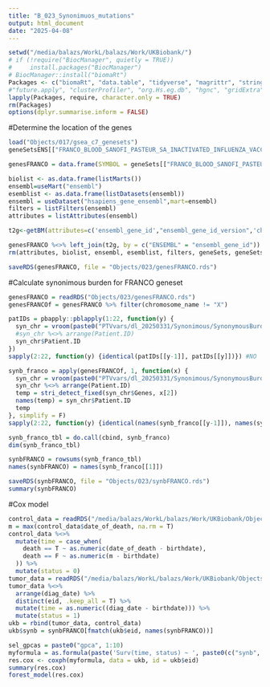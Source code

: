 ```yaml
---
title: "B_023_Synonimuos_mutations"
output: html_document
date: "2025-04-08"
---
```

```r
setwd("/media/balazs/WorkL/balazs/Work/UKBiobank/")
# if (!require("BiocManager", quietly = TRUE))
#     install.packages("BiocManager")
# BiocManager::install("biomaRt")
Packages <- c("biomaRt", "data.table", "tidyverse", "magrittr", "stringi", "vroom", "Rfast", "fastmatch", "survival", "forestmodel")
#"future.apply", "clusterProfiler", "org.Hs.eg.db", "hgnc", "gridExtra", "ggpubr", "ComplexHeatmap", "tidycmprsk", "circlize"
lapply(Packages, require, character.only = TRUE)
rm(Packages)
options(dplyr.summarise.inform = FALSE)
```

#Determine the location of the genes

```r
load("Objects/017/gsea_c7_genesets")
geneSetsENS[["FRANCO_BLOOD_SANOFI_PASTEUR_SA_INACTIVATED_INFLUENZA_VACCINE_CORRELATED_WITH_ANTIBODY_RESPONSE_AGE_18_40YO_14DY_POSITIVE"]]

genesFRANCO = data.frame(SYMBOL = geneSets[["FRANCO_BLOOD_SANOFI_PASTEUR_SA_INACTIVATED_INFLUENZA_VACCINE_CORRELATED_WITH_ANTIBODY_RESPONSE_AGE_18_40YO_14DY_POSITIVE"]], ENSEMBL = geneSetsENS[["FRANCO_BLOOD_SANOFI_PASTEUR_SA_INACTIVATED_INFLUENZA_VACCINE_CORRELATED_WITH_ANTIBODY_RESPONSE_AGE_18_40YO_14DY_POSITIVE"]])

biolist <- as.data.frame(listMarts())
ensembl=useMart("ensembl")
esemblist <- as.data.frame(listDatasets(ensembl))
ensembl = useDataset("hsapiens_gene_ensembl",mart=ensembl)
filters = listFilters(ensembl)
attributes = listAttributes(ensembl)

t2g<-getBM(attributes=c('ensembl_gene_id',"ensembl_gene_id_version",'chromosome_name','start_position','end_position'), mart = ensembl)

genesFRANCO %<>% left_join(t2g, by = c("ENSEMBL" = "ensembl_gene_id"))
rm(attributes, biolist, ensembl, esemblist, filters, geneSets, geneSetsENS)

saveRDS(genesFRANCO, file = "Objects/023/genesFRANCO.rds")

```

#Calculate synonimous burden for FRANCO geneset

```r
genesFRANCO = readRDS("Objects/023/genesFRANCO.rds")
genesFRANCOf = genesFRANCO %>% filter(chromosome_name != "X")

patIDs = pbapply::pblapply(1:22, function(y) {
  syn_chr = vroom(paste0("PTVvars/dl_20250331/Synonimous/SynonymousBurden_chr", y, ".tsv"), show_col_types = FALSE)
  #syn_chr %<>% arrange(Patient.ID)
  syn_chr$Patient.ID
})
sapply(2:22, function(y) {identical(patIDs[[y-1]], patIDs[[y]])}) #NO

synb_franco = apply(genesFRANCOf, 1, function(x) {
  syn_chr = vroom(paste0("PTVvars/dl_20250331/Synonimous/SynonymousBurden_chr", x[4], ".tsv"), show_col_types = FALSE)
  syn_chr %<>% arrange(Patient.ID)
  temp = stri_detect_fixed(syn_chr$Genes, x[2])
  names(temp) = syn_chr$Patient.ID
  temp
}, simplify = F)
sapply(2:22, function(y) {identical(names(synb_franco[[y-1]]), names(synb_franco[[y]]))}) #TRUE

synb_franco_tbl = do.call(cbind, synb_franco)
dim(synb_franco_tbl)

synbFRANCO = rowsums(synb_franco_tbl)
names(synbFRANCO) = names(synb_franco[[1]])

saveRDS(synbFRANCO, file = "Objects/023/synbFRANCO.rds")
summary(synbFRANCO)
```

#Cox model

```r
control_data = readRDS("/media/balazs/WorkL/balazs/Work/UKBiobank/Objects/000_Sub_datasets/nottumorous_male.rds")
m = max(control_data$date_of_death, na.rm = T)
control_data %<>% 
  mutate(time = case_when(
    death == T ~ as.numeric(date_of_death - birthdate),
    death == F ~ as.numeric(m - birthdate)
  )) %>% 
  mutate(status = 0)
tumor_data = readRDS("/media/balazs/WorkL/balazs/Work/UKBiobank/Objects/000_Sub_datasets/Lung_male.rds")
tumor_data %<>% 
  arrange(diag_date) %>% 
  distinct(eid, .keep_all = T) %>% 
  mutate(time = as.numeric((diag_date - birthdate))) %>% 
  mutate(status = 1)
ukb = rbind(tumor_data, control_data)
ukb$synb = synbFRANCO[fmatch(ukb$eid, names(synbFRANCO))]

sel_gpcas = paste0("gpca", 1:10)
myformula = as.formula(paste('Surv(time, status) ~ ', paste0(c("synb", sel_gpcas), collapse = "+")))
res.cox <- coxph(myformula, data = ukb, id = ukb$eid)
summary(res.cox)
forest_model(res.cox)
```

